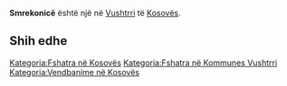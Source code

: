 {{Fshat në 
 | Emri                = Smrekonicë
 | EmriAlt                = 
 | NAME_SHORT_FORM=      
 | NAME_GENERIC=      
 | NAME_SORT_NAME_RO=      SMREKONICE
 | FULL_NAME_RO = Smrekonicë
 | FULL_NAME_ND_RO=Smrekonice
 | SORT_NAME_RG=SMREKONICE
 | FULL_NAME_RG=Smrekonicë
 | FULL_NAME_ND_RG=Smrekonice
 | SRP_NAME_SHORT_FORM=      
 | SRP_NAME_GENERIC=      
 | SRP_NAME_SORT_NAME_RO=      
 | SRP_FULL_NAME_RO = 
 | SRP_FULL_NAME_ND_RO=
 | SRP_SORT_NAME_RG=
 | SRP_FULL_NAME_RG=
 | SRP_FULL_NAME_ND_RG=
 | Emri (Rasa dhanore) = 
 | Figura              = 
 | Shteti              = Kosovo
 | Komuna              = Vushtrri
 | Kodi postar         = 
 | Sipërfaqja          = 

 | Popullsia           = 

 | Regj. i popullsisë  = 
 | Dend. e popullsisë  = 
 | Faqja zyrtare       = 
 <!--- Koordinatat ----> 
 | Gjerësia            = 42.868611
 | Gjatësia            = 20.941111
 | Lartësia            = 
}}
'''Smrekonicë''' është një [[]] në [[Vushtrri]] të [[Kosovës]].

<!-- == Gjeografia == -->
<!-- == Historia == -->
<!-- == Demografia == -->
== Shih edhe ==
{{Komuna Vushtrri}}
{{Kosovo-Administrata-Cung}}

[[Kategoria:Fshatra në Kosovës]]
[[Kategoria:Fshatra në Kommunes Vushtrri]]
[[Kategoria:Vendbanime në Kosovës]]
